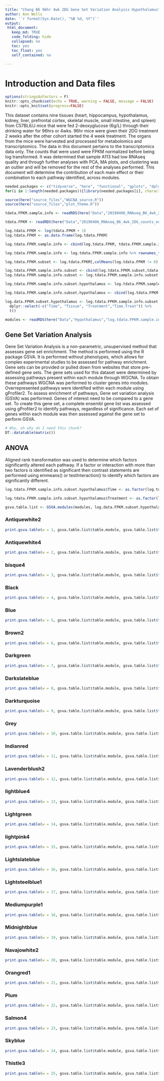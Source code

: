```yaml
---
title: "Chang B6 96hr 4wk 2DG Gene Set Variation Analysis Hypothalamus"
author: Ann Wells
date: '`r format(Sys.Date(), "%B %d, %Y")`'
output:
 html_document:
   keep_md: TRUE
   code_folding: hide
   collapsed: no
   toc: yes
   toc_float: yes
   self_contained: no
   
---
```


# Introduction and Data files

```r
options(stringsAsFactors = F)
knitr::opts_chunk$set(echo = TRUE, warning = FALSE, message = FALSE)
knitr::opts_knit$set(progress=FALSE)
```

This dataset contains nine tissues (heart, hippocampus, hypothalamus, kidney, liver, prefrontal cortex, skeletal muscle, small intestine, and spleen) from C57BL6/J mice that were fed 2-deoxyglucose (6g/L) through their drinking water for 96hrs or 4wks. 96hr mice were given their 2DG treatment 2 weeks after the other cohort started the 4 week treatment. The organs from the mice were harvested and processed for metabolomics and transcriptomics. The data in this document pertains to the transcriptomics data only. The counts that were used were FPKM normalized before being log transformed. It was determined that sample A113 had low RNAseq quality and through further analyses with PCA, MA plots, and clustering was an outlier and will be removed for the rest of the analyses performed. This document will determine the contribution of each main effect or their combination to each pathway identified, across modules.

```r
needed.packages <- c("tidyverse", "here", "functional", "gplots", "dplyr", "GeneOverlap", "R.utils", "reshape2","magrittr","data.table", "RColorBrewer","preprocessCore", "ARTool","emmeans", "phia", "gProfileR", "WGCNA","plotly", "pheatmap", "pander", "GSVA", "kableExtra","downloadthis","DT")
for(i in 1:length(needed.packages)){library(needed.packages[i], character.only = TRUE)}

source(here("source_files","WGCNA_source.R"))
source(here("source_files","plot_theme.R"))
```

```r
tdata.FPKM.sample.info <- readRDS(here("Data","20190406_RNAseq_B6_4wk_2DG_counts_phenotypes.RData"))

tdata.FPKM <- readRDS(here("Data","20190406_RNAseq_B6_4wk_2DG_counts_numeric.RData"))

log.tdata.FPKM <- log(tdata.FPKM + 1)
log.tdata.FPKM <- as.data.frame(log.tdata.FPKM)

log.tdata.FPKM.sample.info <- cbind(log.tdata.FPKM, tdata.FPKM.sample.info[,27238:27240])

log.tdata.FPKM.sample.info <- log.tdata.FPKM.sample.info %>% rownames_to_column() %>% filter(rowname != "A113") %>% column_to_rownames()

log.tdata.FPKM.subset <- log.tdata.FPKM[,colMeans(log.tdata.FPKM != 0) > 0.5] 

log.tdata.FPKM.sample.info.subset <- cbind(log.tdata.FPKM.subset,tdata.FPKM.sample.info[,27238:27240])
log.tdata.FPKM.sample.info.subset <- log.tdata.FPKM.sample.info.subset %>% rownames_to_column() %>% filter(rowname != "A113") %>% column_to_rownames()

log.tdata.FPKM.sample.info.subset.hypothalamus <- log.tdata.FPKM.sample.info.subset %>% rownames_to_column() %>% filter(Tissue == "Hypothanamus") %>% column_to_rownames()

log.tdata.FPKM.sample.info.subset.hypothalamus <- cbind(log.tdata.FPKM.sample.info.subset.hypothalamus, Time.Treat = paste(log.tdata.FPKM.sample.info.subset.hypothalamus$Time, log.tdata.FPKM.sample.info.subset.hypothalamus$Treatment))

log.data.FPKM.subset.hypothalamus <- log.tdata.FPKM.sample.info.subset.hypothalamus %>%
  dplyr::select(-c("Time", "Tissue", "Treatment","Time.Treat")) %>%
  t()

modules <- readRDS(here("Data","Hypothalamus","log.tdata.FPKM.sample.info.subset.hypothalamus.WGCNA.module.membership.RData"))

```

## Gene Set Variation Analysis

Gene Set Variation Analysis is a non-parametric, unsupervised method that assesses gene set enrichment. The method is performed using the R package GSVA. It is performed without phenotypes, which allows for complex experimental studies to be assessed for pathway enrichment. Gene sets can be provided or pulled down from websites that store pre-defined gene sets. The gene sets used for this dataset were determined by assessing pathways present within each module through WGCNA. To obtain these pathways WGCNA was performed to cluster genes into modules. Overrepresented pathways were identified within each module using gProfiler2. To assess enrichment of pathways, Gene set variation analysis (GSVA) was performed. Genes of interest need to be compared to a gene set. To create this gene set, a complete ensembl gene list was assessed using gProfiler2 to identify pathways, regardless of significance. Each set of genes within each module was then assessed against the gene set to perform GSVA.


```r
# Why, oh why do I need this chunk?
DT::datatable(matrix())
```

## ANOVA {.tabset .tabset-fade .tabset-pills}

Aligned rank transformation was used to determine which factors significantly altered each pathway. If a factor or interaction with more than two factors is identified as significant then contrast statements are performed using emmeans() or testInteraction() to identify which factors are significantly different.

```r
log.tdata.FPKM.sample.info.subset.hypothalamus$Time <- as.factor(log.tdata.FPKM.sample.info.subset.hypothalamus$Time)

log.tdata.FPKM.sample.info.subset.hypothalamus$Treatment <- as.factor(log.tdata.FPKM.sample.info.subset.hypothalamus$Treatment)

gsva.table.list <- GSVA.modules(modules, log.data.FPKM.subset.hypothalamus, log.tdata.FPKM.sample.info.subset.hypothalamus)
```

### Antiquewhite2

```r
print.gsva.table(w = 1, gsva.table.list$table.module, gsva.table.list$tES)
```


### Antiquewhite4
```r
print.gsva.table(w = 2, gsva.table.list$table.module, gsva.table.list$tES)
```

### bisque4
```r
print.gsva.table(w = 3, gsva.table.list$table.module, gsva.table.list$tES)
```

### Black
```r
print.gsva.table(w = 4, gsva.table.list$table.module, gsva.table.list$tES)
```

### Blue
```r
print.gsva.table(w = 5, gsva.table.list$table.module, gsva.table.list$tES)
```

### Brown2
```r
print.gsva.table(w = 6, gsva.table.list$table.module, gsva.table.list$tES)
```


### Darkgreen
```r
print.gsva.table(w = 7, gsva.table.list$table.module, gsva.table.list$tES)
```

### Darkslateblue
```r
print.gsva.table(w = 8, gsva.table.list$table.module, gsva.table.list$tES)
```

### Darkturquoise
```r
print.gsva.table(w = 9, gsva.table.list$table.module, gsva.table.list$tES)
```

### Grey
```r
print.gsva.table(w = 10, gsva.table.list$table.module, gsva.table.list$tES)
```


### Indianred
```r
print.gsva.table(w = 11, gsva.table.list$table.module, gsva.table.list$tES)
```

### Lavenderblush2
```r
print.gsva.table(w = 12, gsva.table.list$table.module, gsva.table.list$tES)
```

### lightblue4
```r
print.gsva.table(w = 13, gsva.table.list$table.module, gsva.table.list$tES)
```

### Lightgreen
```r
print.gsva.table(w = 14, gsva.table.list$table.module, gsva.table.list$tES)
```

### lightpink4
```r
print.gsva.table(w = 15, gsva.table.list$table.module, gsva.table.list$tES)
```

### Lightslateblue
```r
print.gsva.table(w = 16, gsva.table.list$table.module, gsva.table.list$tES)
```

### Lightsteelblue1
```r
print.gsva.table(w = 17, gsva.table.list$table.module, gsva.table.list$tES)
```

### Mediumpurple1
```r
print.gsva.table(w = 18, gsva.table.list$table.module, gsva.table.list$tES)
```

### Midnightblue
```r
print.gsva.table(w = 19, gsva.table.list$table.module, gsva.table.list$tES)
```

### Navajowhite2
```r
print.gsva.table(w = 20, gsva.table.list$table.module, gsva.table.list$tES)
```

### Orangred1
```r
print.gsva.table(w = 21, gsva.table.list$table.module, gsva.table.list$tES)
```

### Plum
```r
print.gsva.table(w = 22, gsva.table.list$table.module, gsva.table.list$tES)
```

### Salmon4
```r
print.gsva.table(w = 23, gsva.table.list$table.module, gsva.table.list$tES)
```

### Skyblue
```r
print.gsva.table(w = 24, gsva.table.list$table.module, gsva.table.list$tES)
```

### Thistle3
```r
print.gsva.table(w = 25, gsva.table.list$table.module, gsva.table.list$tES)
```
